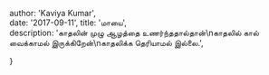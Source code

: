 author: 'Kaviya Kumar',  
date: '2017-09-11',  title: 'மாயை',  
description:    'காதலின் முழு ஆழத்தை உணர்ந்ததால்தான்\nகாதலில் கால் வைக்காமல் இருக்கிறேன்\nகாதலிக்க தெரியாமல் இல்லை.',

}
